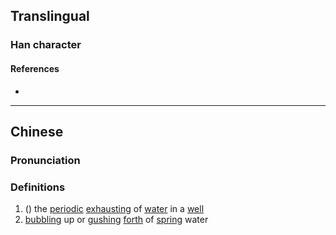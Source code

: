 {{character info/new}}
==Translingual==

===Han character===
{{Han char|rn=85|rad=水|as=17|sn=20|four=36121|canj=EWLN|ids=⿰氵罽}}

====References====
* {{Han ref|kx=0660.320|dkj=18691|dj=1070.230|hdz=31788.060|uh=7031|ud=28721|bh=F460|bd=62560}}

----

==Chinese==
{{zh-forms}}

===Pronunciation===
{{zh-pron
|m=jì
|c=gai3
|mc=y
|oc=y
|ma=
|cat=v
}}

===Definitions===
{{zh-hanzi}}

# ({{zh-only|瀱汋}}) the [[periodic]] [[exhaust]]ing of [[water]] in a [[well]]
# [[bubbling]] up or [[gush]]ing [[forth]] of [[spring]] water